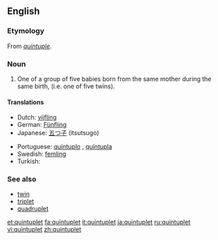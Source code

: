 {{wikipedia}}
==English==
{{coefficient}}

===Etymology===
From {{etyl|frm}} ''[[quintuple]]''.

===Noun===
{{en-noun}}

# One of a group of five babies born from the same mother during the same birth, (i.e. one of five twins).

====Translations====
{{trans-top|one of a group of five babies born from the same mother during the same birth}}
* Dutch: [[vijfling]] {{m}}
* German: [[Fünfling]] {{m}}
* Japanese: [[五つ子]] (itsutsugo)
{{trans-mid}}
* Portuguese: [[quíntuplo]] {{m}}, [[quíntupla]] {{f}}
* Swedish: [[femling]]
* Turkish: {{t|tr|beşiz}}
{{trans-bottom}}

===See also===
* [[twin]]
* [[triplet]]
* [[quadruplet]]

[[et:quintuplet]]
[[fa:quintuplet]]
[[it:quintuplet]]
[[ja:quintuplet]]
[[ru:quintuplet]]
[[vi:quintuplet]]
[[zh:quintuplet]]